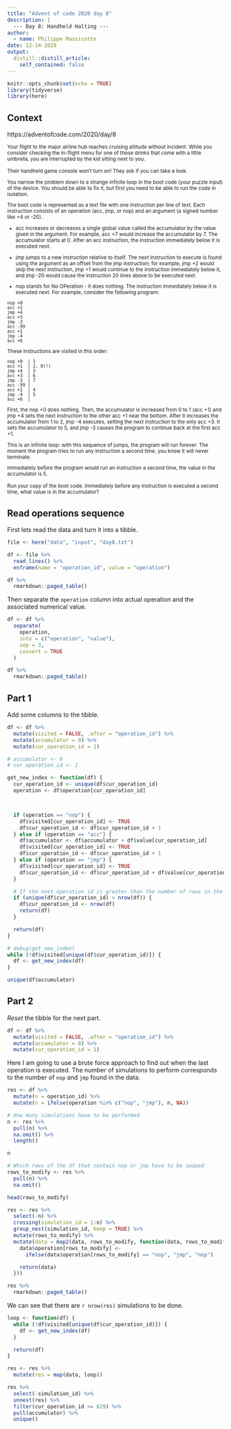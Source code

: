 ```yaml
---
title: "Advent of code 2020 day 8"
description: |
  --- Day 8: Handheld Halting ---
author:
  - name: Philippe Massicotte
date: 12-14-2020
output:
  distill::distill_article:
    self_contained: false
---
```



```r
knitr::opts_chunk$set(echo = TRUE)
library(tidyverse)
library(here)
```

## Context

https://adventofcode.com/2020/day/8

<small>
Your flight to the major airline hub reaches cruising altitude without incident. While you consider checking the in-flight menu for one of those drinks that come with a little umbrella, you are interrupted by the kid sitting next to you.

Their handheld game console won't turn on! They ask if you can take a look.

You narrow the problem down to a strange infinite loop in the boot code (your puzzle input) of the device. You should be able to fix it, but first you need to be able to run the code in isolation.

The boot code is represented as a text file with one instruction per line of text. Each instruction consists of an operation (acc, jmp, or nop) and an argument (a signed number like +4 or -20).

- acc increases or decreases a single global value called the accumulator by the value given in the argument. For example, acc +7 would increase the accumulator by 7. The accumulator starts at 0. After an acc instruction, the instruction immediately below it is executed next.

- jmp jumps to a new instruction relative to itself. The next instruction to execute is found using the argument as an offset from the jmp instruction; for example, jmp +2 would skip the next instruction, jmp +1 would continue to the instruction immediately below it, and jmp -20 would cause the instruction 20 lines above to be executed next.

- nop stands for No OPeration - it does nothing. The instruction immediately below it is executed next.
For example, consider the following program:

```
nop +0
acc +1
jmp +4
acc +3
jmp -3
acc -99
acc +1
jmp -4
acc +6
```

These instructions are visited in this order:

```
nop +0  | 1
acc +1  | 2, 8(!)
jmp +4  | 3
acc +3  | 6
jmp -3  | 7
acc -99 |
acc +1  | 4
jmp -4  | 5
acc +6  |
```
First, the nop +0 does nothing. Then, the accumulator is increased from 0 to 1 (acc +1) and jmp +4 sets the next instruction to the other acc +1 near the bottom. After it increases the accumulator from 1 to 2, jmp -4 executes, setting the next instruction to the only acc +3. It sets the accumulator to 5, and jmp -3 causes the program to continue back at the first acc +1.

This is an infinite loop: with this sequence of jumps, the program will run forever. The moment the program tries to run any instruction a second time, you know it will never terminate.

Immediately before the program would run an instruction a second time, the value in the accumulator is 5.

Run your copy of the boot code. Immediately before any instruction is executed a second time, what value is in the accumulator?
</small>

## Read operations sequence

First lets read the data and turn it into a tibble.

```r
file <- here("data", "input", "day8.txt")

df <- file %>%
  read_lines() %>%
  enframe(name = "operation_id", value = "operation")

df %>%
  rmarkdown::paged_table()
```

Then separate the `operation` column into actual operation and the associated numerical value.

```r
df <- df %>%
  separate(
    operation,
    into = c("operation", "value"),
    sep = 3,
    convert = TRUE
  )

df %>%
  rmarkdown::paged_table()
```

## Part 1

Add some columns to the tibble.

```r
df <- df %>%
  mutate(visited = FALSE, .after = "operation_id") %>%
  mutate(accumulator = 0) %>%
  mutate(cur_operation_id = 1)
```


```r

# accumulator <- 0
# cur_operation_id <- 1

get_new_index <- function(df) {
  cur_operation_id <- unique(df$cur_operation_id)
  operation <- df$operation[cur_operation_id]



  if (operation == "nop") {
    df$visited[cur_operation_id] <- TRUE
    df$cur_operation_id <- df$cur_operation_id + 1
  } else if (operation == "acc") {
    df$accumulator <- df$accumulator + df$value[cur_operation_id]
    df$visited[cur_operation_id] <- TRUE
    df$cur_operation_id <- df$cur_operation_id + 1
  } else if (operation == "jmp") {
    df$visited[cur_operation_id] <- TRUE
    df$cur_operation_id <- df$cur_operation_id + df$value[cur_operation_id]
  }

  # If the next operation id is greater than the number of rows in the df
  if (unique(df$cur_operation_id) > nrow(df)) {
    df$cur_operation_id <- nrow(df)
    return(df)
  }

  return(df)
}
```


```r

# debug(get_new_index)
while (!df$visited[unique(df$cur_operation_id)]) {
  df <- get_new_index(df)
}

unique(df$accumulator)
```

## Part 2

*Reset* the tibble for the next part.

```r
df <- df %>%
  mutate(visited = FALSE, .after = "operation_id") %>%
  mutate(accumulator = 0) %>%
  mutate(cur_operation_id = 1)
```

Here I am going to use a brute force approach to find out when the last operation is executed. The number of simulations to perform corresponds to the number of `nop` and `jmp` found in the data.

```r
res <- df %>%
  mutate(n = operation_id) %>%
  mutate(n = ifelse(operation %in% c("nop", "jmp"), n, NA))

# How many simulations have to be performed
n <- res %>%
  pull(n) %>%
  na.omit() %>%
  length()

n

# Which rows of the df that contain nop or jmp have to be swaped
rows_to_modify <- res %>%
  pull(n) %>%
  na.omit()

head(rows_to_modify)

res <- res %>%
  select(-n) %>%
  crossing(simulation_id = 1:n) %>%
  group_nest(simulation_id, keep = TRUE) %>%
  mutate(rows_to_modify) %>%
  mutate(data = map2(data, rows_to_modify, function(data, rows_to_modify) {
    data$operation[rows_to_modify] <-
      ifelse(data$operation[rows_to_modify] == "nop", "jmp", "nop")

    return(data)
  }))

res %>% 
  rmarkdown::paged_table()
```

We can see that there are `r nrow(res)` simulations to be done.

```r
loop <- function(df) {
  while (!df$visited[unique(df$cur_operation_id)]) {
    df <- get_new_index(df)
  }

  return(df)
}

res <- res %>%
  mutate(res = map(data, loop))
```

```r
res %>%
  select(-simulation_id) %>%
  unnest(res) %>%
  filter(cur_operation_id >= 629) %>%
  pull(accumulator) %>%
  unique()
```
